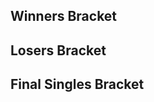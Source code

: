 {{DISPLAYTITLE:Kickstart 6: Singles Bracket}}{{SetGame|melee}}
{{tabs static
|name1=Overview
|link1=Kickstart/6
|name2=Singles Bracket
|link2=Kickstart/6/Singles Bracket
|name3=Doubles Bracket
|link3=Kickstart/6/Doubles Bracket
|This=2
}}
==Winners Bracket==
{{32DEWBracketA
|column-width=150

|r1m1p1=Westballz |r1m1p1flag=us |r1m1p1score=2
|r1m1p2=Biss |r1m1p2flag=gb |r1m1p2score=0
|r1m1win=1

|r1m2p1=BrTarolg |r1m2p1flag=gb |r1m2p1score=2
|r1m2p2=BapMoney |r1m2p2flag=gb |r1m2p2score=0
|r1m2win=1

|r1m3p1=R23 |r1m3p1flag=gb |r1m3p1score=2
|r1m3p2=OolongT |r1m3p2flag=hk |r1m3p2score=0
|r1m3win=1

|r1m4p1=Ryan S |r1m4p1flag=gb |r1m4p1score=2
|r1m4p2=Fayt |r1m4p2flag=gb |r1m4p2score=1
|r1m4win=1
|r1m4p1char1= |r1m4p2char1= |r1m4p1stock1= |r1m4p2stock1= |r1m4stage1= |r1m4win1=1
|r1m4p1char2= |r1m4p2char2= |r1m4p1stock2= |r1m4p2stock2= |r1m4stage2= |r1m4win2=2
|r1m4p1char3= |r1m4p2char3= |r1m4p1stock3= |r1m4p2stock3= |r1m4stage3= |r1m4win3=1

|r1m5p1=Professor Pro |r1m5p1flag=gb |r1m5p1score=2
|r1m5p2=Kaikara |r1m5p2flag=gb |r1m5p2score=0
|r1m5win=1

|r1m6p1=Charlon |r1m6p1flag=fr |r1m6p1score=2
|r1m6p2=TFU |r1m6p2flag=gb |r1m6p2score=0
|r1m6win=1

|r1m7p1=Overtriforce |r1m7p1flag=es |r1m7p1score=2
|r1m7p2=deathtouch_lifelink |r1m7p2flag=gb |r1m7p2score=0
|r1m7win=1

|r1m8p1=HaoTwo |r1m8p1flag=gb |r1m8p1score=2
|r1m8p2=CptNebula |r1m8p2flag=gb |r1m8p2score=0
|r1m8win=1

|r1m9p1=Ice |r1m9p1flag=de |r1m9p1score=2
|r1m9p2=Sylveon |r1m9p2flag=gb |r1m9p2score=0
|r1m9win=1

|r1m10p1=SchlimmShady |r1m10p1flag=de |r1m10p1score=1
|r1m10p2=RashAttack |r1m10p2flag=sd |r1m10p2score=2
|r1m10win=2
|r1m10p1char1= |r1m10p2char1= |r1m10p1stock1= |r1m10p2stock1= |r1m10stage1= |r1m10win1=1
|r1m10p1char2= |r1m10p2char2= |r1m10p1stock2= |r1m10p2stock2= |r1m10stage2= |r1m10win2=2
|r1m10p1char3= |r1m10p2char3= |r1m10p1stock3= |r1m10p2stock3= |r1m10stage3= |r1m10win3=2

|r1m11p1=Baxon |r1m11p1flag=fr |r1m11p1score=2
|r1m11p2=Mordo |r1m11p2flag=gb |r1m11p2score=0
|r1m11win=1

|r1m12p1=Oytun |r1m12p1flag=gb |r1m12p1score=2
|r1m12p2=Lorenzo |r1m12p2flag=gb |r1m12p2score=1
|r1m12win=1

|r1m13p1=Abate |r1m13p1flag=us |r1m13p1score=2
|r1m13p2=Guts |r1m13p2flag=gb |r1m13p2score=0
|r1m13win=1

|r1m14p1=Deathgazer |r1m14p1flag=gb |r1m14p1score=2
|r1m14p2=23 |r1m14p2flag=gb |r1m14p2score=0
|r1m14win=1

|r1m15p1=Vanity Angel |r1m15p1flag=gb |r1m15p1score=2
|r1m15p2=Kabs |r1m15p2flag=gb |r1m15p2score=0
|r1m15win=1

|r1m16p1=UnHaven |r1m16p1flag=gb |r1m16p1score=2
|r1m16p2=JMG |r1m16p2flag=gb |r1m16p2score=0
|r1m16win=1

|r2m1p1=Westballz |r2m1p1flag=us |r2m1p1score=3
|r2m1p2=BrTarolg |r2m1p2flag=gb |r2m1p2score=0
|r2m1win=1

|r2m2p1=R23 |r2m2p1flag=gb |r2m2p1score=3
|r2m2p2=Ryan S |r2m2p2flag=gb |r2m2p2score=0
|r2m2win=1

|r2m3p1=Professor Pro |r2m3p1flag=gb |r2m3p1score=3
|r2m3p2=Charlon |r2m3p2flag=fr |r2m3p2score=2
|r2m3win=1

|r2m4p1=Overtriforce |r2m4p1flag=es |r2m4p1score=3
|r2m4p2=HaoTwo |r2m4p2flag=gb |r2m4p2score=1
|r2m4win=1
|r2m4p1char1= |r2m4p2char1= |r2m4p1stock1= |r2m4p2stock1= |r2m4stage1= |r2m4win1=1
|r2m4p1char2= |r2m4p2char2= |r2m4p1stock2= |r2m4p2stock2= |r2m4stage2= |r2m4win2=2
|r2m4p1char3= |r2m4p2char3= |r2m4p1stock3= |r2m4p2stock3= |r2m4stage3= |r2m4win3=1
|r2m4p1char4= |r2m4p2char4= |r2m4p1stock4= |r2m4p2stock4= |r2m4stage4= |r2m4win4=1

|r2m5p1=Ice |r2m5p1flag=de |r2m5p1score=3
|r2m5p2=RashAttack |r2m5p2flag=sd |r2m5p2score=0
|r2m5win=1

|r2m6p1=Baxon |r2m6p1flag=fr |r2m6p1score=3
|r2m6p2=Oytun |r2m6p2flag=gb |r2m6p2score=0
|r2m6win=1

|r2m7p1=Abate |r2m7p1flag=us |r2m7p1score=3
|r2m7p2=Deathgazer |r2m7p2flag=gb |r2m7p2score=0
|r2m7win=1
|r2m7p1char1= |r2m7p2char1= |r2m7p1stock1= |r2m7p2stock1= |r2m7stage1= |r2m7win1=1
|r2m7p1char2= |r2m7p2char2= |r2m7p1stock2= |r2m7p2stock2= |r2m7stage2= |r2m7win2=1
|r2m7p1char3= |r2m7p2char3= |r2m7p1stock3= |r2m7p2stock3= |r2m7stage3= |r2m7win3=1

|r2m8p1=Vanity Angel |r2m8p1flag=gb |r2m8p1score=3
|r2m8p2=UnHaven |r2m8p2flag=gb |r2m8p2score=0
|r2m8win=1
|r2m8p1char1= |r2m8p2char1= |r2m8p1stock1= |r2m8p2stock1= |r2m8stage1= |r2m8win1=1
|r2m8p1char2= |r2m8p2char2= |r2m8p1stock2= |r2m8p2stock2= |r2m8stage2= |r2m8win2=1
|r2m8p1char3= |r2m8p2char3= |r2m8p1stock3= |r2m8p2stock3= |r2m8stage3= |r2m8win3=1

|r3m1p1=Westballz |r3m1p1flag=us |r3m1p1score=3
|r3m1p2=R23 |r3m1p2flag=gb |r3m1p2score=0
|r3m1win=1

|r3m2p1=Professor Pro |r3m2p1flag=gb |r3m2p1score=2
|r3m2p2=Overtriforce |r3m2p2flag=es |r3m2p2score=3
|r3m2win=2

|r3m3p1=Ice |r3m3p1flag=de |r3m3p1score=3
|r3m3p2=Baxon |r3m3p2flag=fr |r3m3p2score=0
|r3m3win=1
|r3m3p1char1= |r3m3p2char1= |r3m3p1stock1= |r3m3p2stock1= |r3m3stage1= |r3m3win1=1
|r3m3p1char2= |r3m3p2char2= |r3m3p1stock2= |r3m3p2stock2= |r3m3stage2= |r3m3win2=1
|r3m3p1char3= |r3m3p2char3= |r3m3p1stock3= |r3m3p2stock3= |r3m3stage3= |r3m3win3=1

|r3m4p1=Abate |r3m4p1flag=us |r3m4p1score=3
|r3m4p2=Vanity Angel |r3m4p2flag=gb |r3m4p2score=2
|r3m4win=1

|r4m1p1=Westballz |r4m1p1flag=us |r4m1p1score=3
|r4m1p2=Overtriforce |r4m1p2flag=es |r4m1p2score=1
|r4m1win=1
|r4m1p1char1= |r4m1p2char1= |r4m1p1stock1= |r4m1p2stock1= |r4m1stage1= |r4m1win1=1
|r4m1p1char2= |r4m1p2char2= |r4m1p1stock2= |r4m1p2stock2= |r4m1stage2= |r4m1win2=2
|r4m1p1char3= |r4m1p2char3= |r4m1p1stock3= |r4m1p2stock3= |r4m1stage3= |r4m1win3=1
|r4m1p1char4= |r4m1p2char4= |r4m1p1stock4= |r4m1p2stock4= |r4m1stage4= |r4m1win4=1

|r4m2p1=Ice |r4m2p1flag=de |r4m2p1score=3
|r4m2p2=Abate |r4m2p2flag=us |r4m2p2score=0
|r4m2win=1
|r4m2p1char1= |r4m2p2char1= |r4m2p1stock1= |r4m2p2stock1= |r4m2stage1= |r4m2win1=1
|r4m2p1char2= |r4m2p2char2= |r4m2p1stock2= |r4m2p2stock2= |r4m2stage2= |r4m2win2=1
|r4m2p1char3= |r4m2p2char3= |r4m2p1stock3= |r4m2p2stock3= |r4m2stage3= |r4m2win3=1
}}

==Losers Bracket==
{{32DELBracketSmwA
|tourneylink=Kickstart/6
|tourneyname=Kickstart 6
|l1placement=25-32
|l2placement=17-24
|l3placement=13-16
|l4placement=9-12
|l5placement=7-8
|l6placement=5-6
|column-width=160

|l1m1p1=Biss |l1m1p1flag=gb |l1m1p1score=0
|l1m1p2=BapMoney |l1m1p2flag=gb |l1m1p2score=2
|l1m1win=2
|l1m1p1char1= |l1m1p2char1= |l1m1p1stock1= |l1m1p2stock1= |l1m1stage1= |l1m1win1=2
|l1m1p1char2= |l1m1p2char2= |l1m1p1stock2= |l1m1p2stock2= |l1m1stage2= |l1m1win2=2

|l1m2p1=OolongT |l1m2p1flag=hk |l1m2p1score=0
|l1m2p2=Fayt |l1m2p2flag=gb |l1m2p2score=2
|l1m2win=2

|l1m3p1=Kaikara |l1m3p1flag=gb |l1m3p1score=2
|l1m3p2=TFU |l1m3p2flag=gb |l1m3p2score=0
|l1m3win=1
|l1m3p1char1= |l1m3p2char1= |l1m3p1stock1= |l1m3p2stock1= |l1m3stage1= |l1m3win1=1
|l1m3p1char2= |l1m3p2char2= |l1m3p1stock2= |l1m3p2stock2= |l1m3stage2= |l1m3win2=1

|l1m4p1=deathtouch_lifelink |l1m4p1flag=gb |l1m4p1score=2
|l1m4p2=CptNebula |l1m4p2flag=gb |l1m4p2score=0
|l1m4win=1
|l1m4p1char1= |l1m4p2char1= |l1m4p1stock1= |l1m4p2stock1= |l1m4stage1= |l1m4win1=1
|l1m4p1char2= |l1m4p2char2= |l1m4p1stock2= |l1m4p2stock2= |l1m4stage2= |l1m4win2=1

|l1m5p1=Sylveon |l1m5p1flag=gb |l1m5p1score=0
|l1m5p2=SchlimmShady |l1m5p2flag=de |l1m5p2score=2
|l1m5win=2

|l1m6p1=Mordo |l1m6p1flag=gb |l1m6p1score=0
|l1m6p2=Lorenzo |l1m6p2flag=gb |l1m6p2score=2
|l1m6win=2

|l1m7p1=Guts |l1m7p1flag=gb |l1m7p1score=1
|l1m7p2=23 |l1m7p2flag=gb |l1m7p2score=2
|l1m7win=2

|l1m8p1=Kabs |l1m8p1flag=gb |l1m8p1score=0
|l1m8p2=JMG |l1m8p2flag=gb |l1m8p2score=2
|l1m8win=2

|l2m1p1=UnHaven |l2m1p1flag=gb |l2m1p1score=1
|l2m1p2=BapMoney |l2m1p2flag=gb |l2m1p2score=3
|l2m1win=2
|l2m1p1char1= |l2m1p2char1= |l2m1p1stock1= |l2m1p2stock1= |l2m1stage1= |l2m1win1=2
|l2m1p1char2= |l2m1p2char2= |l2m1p1stock2= |l2m1p2stock2= |l2m1stage2= |l2m1win2=1
|l2m1p1char3= |l2m1p2char3= |l2m1p1stock3= |l2m1p2stock3= |l2m1stage3= |l2m1win3=2
|l2m1p1char4= |l2m1p2char4= |l2m1p1stock4= |l2m1p2stock4= |l2m1stage4= |l2m1win4=2

|l2m2p1=Deathgazer |l2m2p1flag=gb |l2m2p1score=3
|l2m2p2=Fayt |l2m2p2flag=gb |l2m2p2score=0
|l2m2win=1

|l2m3p1=Oytun |l2m3p1flag=gb |l2m3p1score=3
|l2m3p2=Kaikara |l2m3p2flag=gb |l2m3p2score=1
|l2m3win=1

|l2m4p1=RashAttack |l2m4p1flag=sd |l2m4p1score=2
|l2m4p2=deathtouch_lifelink |l2m4p2flag=gb |l2m4p2score=0
|l2m4win=1
|l2m4p1char1= |l2m4p2char1= |l2m4p1stock1= |l2m4p2stock1= |l2m4stage1= |l2m4win1=1
|l2m4p1char2= |l2m4p2char2= |l2m4p1stock2= |l2m4p2stock2= |l2m4stage2= |l2m4win2=1
|l2m4p1char3= |l2m4p2char3= |l2m4p1stock3= |l2m4p2stock3= |l2m4stage3= |l2m4win3=

|l2m5p1=HaoTwo |l2m5p1flag=gb |l2m5p1score=0
|l2m5p2=SchlimmShady |l2m5p2flag=de |l2m5p2score=3
|l2m5win=2

|l2m6p1=Charlon |l2m6p1flag=fr |l2m6p1score=2
|l2m6p2=Lorenzo |l2m6p2flag=gb |l2m6p2score=0
|l2m6win=1
|l2m6p1char1= |l2m6p2char1= |l2m6p1stock1= |l2m6p2stock1= |l2m6stage1= |l2m6win1=1
|l2m6p1char2= |l2m6p2char2= |l2m6p1stock2= |l2m6p2stock2= |l2m6stage2= |l2m6win2=1

|l2m7p1=Ryan S |l2m7p1flag=gb |l2m7p1score=3
|l2m7p2=23 |l2m7p2flag=gb |l2m7p2score=2
|l2m7win=1
|l2m7p1char1= |l2m7p2char1= |l2m7p1stock1= |l2m7p2stock1= |l2m7stage1= |l2m7win1=2
|l2m7p1char2= |l2m7p2char2= |l2m7p1stock2= |l2m7p2stock2= |l2m7stage2= |l2m7win2=2
|l2m7p1char3= |l2m7p2char3= |l2m7p1stock3= |l2m7p2stock3= |l2m7stage3= |l2m7win3=1
|l2m7p1char4= |l2m7p2char4= |l2m7p1stock4= |l2m7p2stock4= |l2m7stage4= |l2m7win4=1
|l2m7p1char5= |l2m7p2char5= |l2m7p1stock5= |l2m7p2stock5= |l2m7stage5= |l2m7win5=1

|l2m8p1=BrTarolg |l2m8p1flag=gb |l2m8p1score=3
|l2m8p2=JMG |l2m8p2flag=gb |l2m8p2score=2
|l2m8win=1

|l3m1p1=BapMoney |l3m1p1flag=gb |l3m1p1score=1
|l3m1p2=Deathgazer |l3m1p2flag=gb |l3m1p2score=3
|l3m1win=2

|l3m2p1=Oytun |l3m2p1flag=gb |l3m2p1score=1
|l3m2p2=RashAttack |l3m2p2flag=sd |l3m2p2score=3
|l3m2win=2

|l3m3p1=SchlimmShady |l3m3p1flag=de |l3m3p1score=3
|l3m3p2=Charlon |l3m3p2flag=fr |l3m3p2score=2
|l3m3win=1

|l3m4p1=Ryan S |l3m4p1flag=gb |l3m4p1score=0
|l3m4p2=BrTarolg |l3m4p2flag=gb |l3m4p2score=3
|l3m4win=2

|l4m1p1=Professor Pro |l4m1p1flag=gb |l4m1p1score=3
|l4m1p2=Deathgazer |l4m1p2flag=gb |l4m1p2score=0
|l4m1win=1
|l4m1p1char1= |l4m1p2char1= |l4m1p1stock1= |l4m1p2stock1= |l4m1stage1= |l4m1win1=1
|l4m1p1char2= |l4m1p2char2= |l4m1p1stock2= |l4m1p2stock2= |l4m1stage2= |l4m1win2=1
|l4m1p1char3= |l4m1p2char3= |l4m1p1stock3= |l4m1p2stock3= |l4m1stage3= |l4m1win3=1

|l4m2p1=R23 |l4m2p1flag=gb |l4m2p1score=3
|l4m2p2=RashAttack |l4m2p2flag=sd |l4m2p2score=0
|l4m2win=1
|l4m2p1char1= |l4m2p2char1= |l4m2p1stock1= |l4m2p2stock1= |l4m2stage1= |l4m2win1=1
|l4m2p1char2= |l4m2p2char2= |l4m2p1stock2= |l4m2p2stock2= |l4m2stage2= |l4m2win2=1
|l4m2p1char3= |l4m2p2char3= |l4m2p1stock3= |l4m2p2stock3= |l4m2stage3= |l4m2win3=1

|l4m3p1=Vanity Angel |l4m3p1flag=gb |l4m3p1score=3
|l4m3p2=SchlimmShady |l4m3p2flag=de |l4m3p2score=2
|l4m3win=1
|l4m3p1char1= |l4m3p2char1= |l4m3p1stock1= |l4m3p2stock1= |l4m3stage1= |l4m3win1=1
|l4m3p1char2= |l4m3p2char2= |l4m3p1stock2= |l4m3p2stock2= |l4m3stage2= |l4m3win2=2
|l4m3p1char3= |l4m3p2char3= |l4m3p1stock3= |l4m3p2stock3= |l4m3stage3= |l4m3win3=1
|l4m3p1char4= |l4m3p2char4= |l4m3p1stock4= |l4m3p2stock4= |l4m3stage4= |l4m3win4=2
|l4m3p1char5= |l4m3p2char5= |l4m3p1stock5= |l4m3p2stock5= |l4m3stage5= |l4m3win5=1

|l4m4p1=Baxon |l4m4p1flag=fr |l4m4p1score=3
|l4m4p2=BrTarolg |l4m4p2flag=gb |l4m4p2score=0
|l4m4win=1
|l4m4p1char1= |l4m4p2char1= |l4m4p1stock1= |l4m4p2stock1= |l4m4stage1= |l4m4win1=1
|l4m4p1char2= |l4m4p2char2= |l4m4p1stock2= |l4m4p2stock2= |l4m4stage2= |l4m4win2=1
|l4m4p1char3= |l4m4p2char3= |l4m4p1stock3= |l4m4p2stock3= |l4m4stage3= |l4m4win3=1

|l5m1p1=Professor Pro |l5m1p1flag=gb |l5m1p1score=3
|l5m1p2=R23 |l5m1p2flag=gb |l5m1p2score=0
|l5m1win=1

|l5m2p1=Vanity Angel |l5m2p1flag=gb |l5m2p1score=0
|l5m2p2=Baxon |l5m2p2flag=fr |l5m2p2score=3
|l5m2win=2

|l6m1p1=Abate |l6m1p1flag=us |l6m1p1score=3
|l6m1p2=Professor Pro |l6m1p2flag=gb |l6m1p2score=1
|l6m1win=1

|l6m2p1=Overtriforce |l6m2p1flag=es |l6m2p1score=3
|l6m2p2=Baxon |l6m2p2flag=fr |l6m2p2score=1
|l6m2win=1
}}
<onlyinclude>
==Final Singles Bracket==
{{DEFinalSmwBracket
|tourneylink=Kickstart/6
|tourneyname=Kickstart 6
|l1placement=4
|r2placement=3
|r3loserplacement=2
|r3winnerplacement=1
|export_score=true

<!-- FROM WINNERS -->
|r1m1p1=Westballz |r1m1p1flag=us |r1m1p1score=0
|r1m1p2=Ice |r1m1p2flag=de |r1m1p2score=3
|r1m1win=2
|r1m1p1char1= |r1m1p1stock1= |r1m1p2char1= |r1m1p2stock1= |r1m1win1= |r1m1stage1= 
|r1m1p1char2= |r1m1p1stock2= |r1m1p2char2= |r1m1p2stock2= |r1m1win2= |r1m1stage2=
|r1m1p1char3= |r1m1p1stock3= |r1m1p2char3= |r1m1p2stock3= |r1m1win3= |r1m1stage3=
|r1m1p1char4= |r1m1p1stock4= |r1m1p2char4= |r1m1p2stock4= |r1m1win4= |r1m1stage4=
|r1m1p1char5= |r1m1p1stock5= |r1m1p2char5= |r1m1p2stock5= |r1m1win5= |r1m1stage5=
|r1m1date=
|r1m1finished=
|r1m1details={{BracketMatchDetails
|vod=
|preview= 
|lrthread=
|interview=
|recap=
|comment=
|live=
}}

<!-- FROM LOSERS -->
|l1m1p1=Abate |l1m1p1flag=us |l1m1p1score=1
|l1m1p2=Overtriforce |l1m1p2flag=es |l1m1p2score=3
|l1m1win=2
|l1m1p1char1= |l1m1p1stock1= |l1m1p2char1= |l1m1p2stock1= |l1m1win1= |l1m1stage1= 
|l1m1p1char2= |l1m1p1stock2= |l1m1p2char2= |l1m1p2stock2= |l1m1win2= |l1m1stage2=
|l1m1p1char3= |l1m1p1stock3= |l1m1p2char3= |l1m1p2stock3= |l1m1win3= |l1m1stage3=
|l1m1p1char4= |l1m1p1stock4= |l1m1p2char4= |l1m1p2stock4= |l1m1win4= |l1m1stage4=
|l1m1p1char5= |l1m1p1stock5= |l1m1p2char5= |l1m1p2stock5= |l1m1win5= |l1m1stage5=
|l1m1date=
|l1m1finished=
|l1m1details={{BracketMatchDetails
|vod=
|preview= 
|lrthread=
|interview=
|recap=
|comment=
|live=
}}

<!-- LOSERS FINALS -->
|r2m1p1=Westballz |r2m1p1flag=us |r2m1p1score=3
|r2m1p2=Overtriforce |r2m1p2flag=es |r2m1p2score=1
|r2m1win=1
|r2m1p1char1= |r2m1p1stock1= |r2m1p2char1= |r2m1p2stock1= |r2m1win1= |r2m1stage1= 
|r2m1p1char2= |r2m1p1stock2= |r2m1p2char2= |r2m1p2stock2= |r2m1win2= |r2m1stage2=
|r2m1p1char3= |r2m1p1stock3= |r2m1p2char3= |r2m1p2stock3= |r2m1win3= |r2m1stage3=
|r2m1p1char4= |r2m1p1stock4= |r2m1p2char4= |r2m1p2stock4= |r2m1win4= |r2m1stage4=
|r2m1p1char5= |r2m1p1stock5= |r2m1p2char5= |r2m1p2stock5= |r2m1win5= |r2m1stage5=
|r2m1date=
|r2m1finished=
|r2m1details={{BracketMatchDetails
|vod=
|preview= 
|lrthread=
|interview=
|recap=
|comment=
|live=
}}

<!-- GRAND FINALS -->
|r3m1p1=Ice |r3m1p1flag=de |r3m1p1score=1 |r3m2p1score=1
|r3m1p2=Westballz |r3m1p2flag=us |r3m1p2score=3 |r3m2p2score=3
|r3m1win=2
|r3m1p1char1= |r3m1p1stock1= |r3m1p2char1= |r3m1p2stock1= |r3m1win1= |r3m1stage1= 
|r3m1p1char2= |r3m1p1stock2= |r3m1p2char2= |r3m1p2stock2= |r3m1win2= |r3m1stage2=
|r3m1p1char3= |r3m1p1stock3= |r3m1p2char3= |r3m1p2stock3= |r3m1win3= |r3m1stage3=
|r3m1p1char4= |r3m1p1stock4= |r3m1p2char4= |r3m1p2stock4= |r3m1win4= |r3m1stage4=
|r3m1p1char5= |r3m1p1stock5= |r3m1p2char5= |r3m1p2stock5= |r3m1win5= |r3m1stage5=

|r3m2p1char1= |r3m2p1stock1= |r3m2p2char1= |r3m2p2stock1= |r3m2win1= |r3m2stage1=
|r3m2p1char2= |r3m2p1stock2= |r3m2p2char2= |r3m2p2stock2= |r3m2win2= |r3m2stage2=
|r3m2p1char3= |r3m2p1stock3= |r3m2p2char3= |r3m2p2stock3= |r3m2win3= |r3m2stage3=
|r3m2p1char4= |r3m2p1stock4= |r3m2p2char4= |r3m2p2stock4= |r3m2win4= |r3m2stage4=
|r3m2p1char5= |r3m2p1stock5= |r3m2p2char5= |r3m2p2stock5= |r3m2win5= |r3m2stage5=
|r3m1date=
|r3m1finished=
|r3m1details={{BracketMatchDetails
|vod=
|preview= 
|lrthread=
|interview=
|recap=
|comment=
|live=
}}
}}
</onlyinclude>
